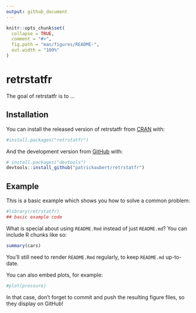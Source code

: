 ```yaml
---
output: github_document
---
```


<!-- README.md is generated from README.Rmd. Please edit that file -->

```r
knitr::opts_chunk$set(
  collapse = TRUE,
  comment = "#>",
  fig.path = "man/figures/README-",
  out.width = "100%"
)
```

# retrstatfr

<!-- badges: start -->
<!-- badges: end -->

The goal of retrstatfr is to ...

## Installation

You can install the released version of retrstatfr from [CRAN](https://CRAN.R-project.org) with:

``` r
#install.packages("retrstatfr")
```

And the development version from [GitHub](https://github.com/) with:

``` r
# install.packages("devtools")
devtools::install_github("patrickaubert/retrstatfr")
```
## Example

This is a basic example which shows you how to solve a common problem:

```r
#library(retrstatfr)
## basic example code
```

What is special about using `README.Rmd` instead of just `README.md`? You can include R chunks like so:

```r
summary(cars)
```

You'll still need to render `README.Rmd` regularly, to keep `README.md` up-to-date.

You can also embed plots, for example:

```r
#plot(pressure)
```

In that case, don't forget to commit and push the resulting figure files, so they display on GitHub!
